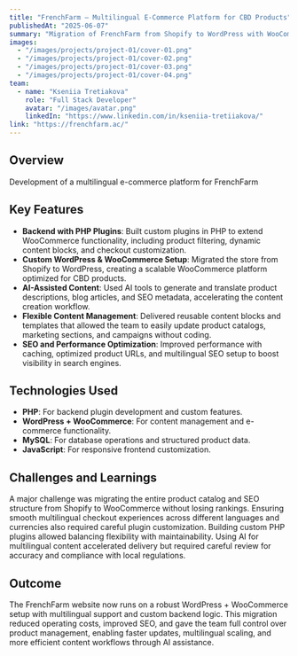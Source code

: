 ```yaml
---
title: "FrenchFarm – Multilingual E-Commerce Platform for CBD Products"
publishedAt: "2025-06-07"
summary: "Migration of FrenchFarm from Shopify to WordPress with WooCommerce, custom PHP plugins, multilingual support, and AI-assisted content creation."
images:
  - "/images/projects/project-01/cover-01.png"
  - "/images/projects/project-01/cover-02.png"
  - "/images/projects/project-01/cover-03.png"
  - "/images/projects/project-01/cover-04.png"
team:
  - name: "Kseniia Tretiakova"
    role: "Full Stack Developer"
    avatar: "/images/avatar.png"
    linkedIn: "https://www.linkedin.com/in/kseniia-tretiiakova/"
link: "https://frenchfarm.ac/"
---
```


## Overview

Development of a multilingual e-commerce platform for FrenchFarm

## Key Features

- **Backend with PHP Plugins**: Built custom plugins in PHP to extend WooCommerce functionality, including product filtering, dynamic content blocks, and checkout customization.
- **Custom WordPress & WooCommerce Setup**: Migrated the store from Shopify to WordPress, creating a scalable WooCommerce platform optimized for CBD products.
- **AI-Assisted Content**: Used AI tools to generate and translate product descriptions, blog articles, and SEO metadata, accelerating the content creation workflow.
- **Flexible Content Management**: Delivered reusable content blocks and templates that allowed the team to easily update product catalogs, marketing sections, and campaigns without coding.
- **SEO and Performance Optimization**: Improved performance with caching, optimized product URLs, and multilingual SEO setup to boost visibility in search engines.

## Technologies Used

- **PHP**: For backend plugin development and custom features.
- **WordPress + WooCommerce**: For content management and e-commerce functionality.
- **MySQL**: For database operations and structured product data.
- **JavaScript**: For responsive frontend customization.

## Challenges and Learnings

A major challenge was migrating the entire product catalog and SEO structure from Shopify to WooCommerce without losing rankings. Ensuring smooth multilingual checkout experiences across different languages and currencies also required careful plugin customization. Building custom PHP plugins allowed balancing flexibility with maintainability. Using AI for multilingual content accelerated delivery but required careful review for accuracy and compliance with local regulations.

## Outcome

The FrenchFarm website now runs on a robust WordPress + WooCommerce setup with multilingual support and custom backend logic. This migration reduced operating costs, improved SEO, and gave the team full control over product management, enabling faster updates, multilingual scaling, and more efficient content workflows through AI assistance.